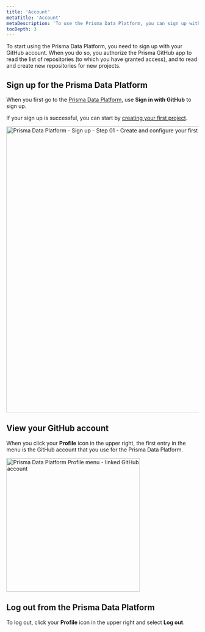 ```yaml
---
title: 'Account'
metaTitle: 'Account'
metaDescription: 'To use the Prisma Data Platform, you can sign up with your GitHub account. If you already have an existing GitHub login session, '
tocDepth: 3
---
```


<TopBlock>

To start using the Prisma Data Platform, you need to sign up with your GitHub account. When you do so, you authorize the Prisma GitHub app to read the list of repositories (to which you have granted access), and to read and create new repositories for new projects.

</TopBlock>

## Sign up for the Prisma Data Platform

When you first go to the [Prisma Data Platform](https://cloud.prisma.io), use **Sign in with GitHub** to sign up.

If your sign up is successful, you can start by [creating your first project](/data-platform/projects/create).

<img
    src="https://res.cloudinary.com/prismaio/image/upload/v1666858984/docs/pdp/sign-up/sign-up-01-create-first-project_m2nhoc.png"
    alt="Prisma Data Platform - Sign up - Step 01 - Create and configure your first JavaScript/TypeScript project"
    width="750px"
/>

## View your GitHub account

When you click your **Profile** icon in the upper right, the first entry in the menu is the GitHub account that you use for the Prisma Data Platform.

<img
  src="https://res.cloudinary.com/prismaio/image/upload/v1663241566/docs/pdp/profile-menu-github-account_lctpzi.png"
  width="350px"
  alt="Prisma Data Platform Profile menu - linked GitHub account"
/>

## Log out from the Prisma Data Platform

To log out, click your **Profile** icon in the upper right and select **Log out**.